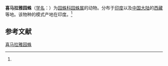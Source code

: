 {{Speciesbox
| name = 喜马拉雅园蛛
| status = 
| status_system = 
| image = 
| genus = Araneus
| species = himalayaensis
| authority = (Tikader, 1975)<ref name='id13506'>{{cite web| url =http://www.bioinfo.cn/db05/BjdwSpecies.php?action=view&id=13506| title =喜马拉雅园蛛| work =《中国动物物种编目数据库》| publisher =中国科学院微生物研究所| author =中国科学院动物研究所| accessdate =2009-04-28| deadurl =yes| archiveurl =https://web.archive.org/web/20160305084847/http://www.bioinfo.cn/db05/BjdwSpecies.php?action=view&id=13506| archivedate =2016-03-05}}</ref>
}}

'''喜马拉雅园蛛'''（[[学名|学名]]：{{lang|la|''Araneus himalayaensis''}}）为[[园蛛科|园蛛科]][[园蛛属|园蛛属]]的动物。分布于[[印度|印度]]以及[[中国大陆|中国大陆]]的[[西藏|西藏]]等地。该物种的模式产地在印度。<ref name='id13506'/>

== 参考文献 ==
{{reflist}}

{{Wikispecies|Araneus himalayaensis}}

[[Category:园蛛属|喜马拉雅园蛛]]


{{蜘蛛小作品}}